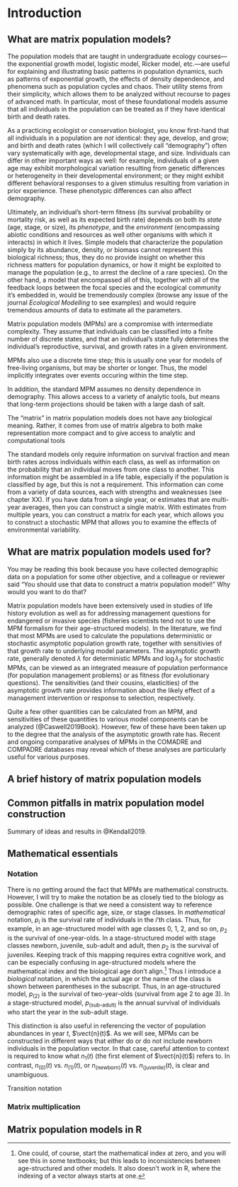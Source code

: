 # Introduction {#intro}

## What are matrix population models?
The population models that are taught in undergraduate ecology courses---the exponential growth model, logistic model, Ricker model, etc.---are useful for explaining and illustrating basic patterns in population dynamics, such as patterns of exponential growth, the effects of density dependence, and phenomena such as population cycles and chaos. 
Their utility stems from their simplicity, which allows them to be analyzed without recourse to pages of advanced math. 
In particular, most of these foundational models assume that all individuals in the population can be treated as if they have identical birth and death rates.

As a practicing ecologist or conservation biologist, you know first-hand that all individuals in a population are *not* identical: they age, develop, and grow; and birth and death rates (which I will collectively call "demography") often vary systematically with age, developmental stage, and size.
Individuals can differ in other important ways as well: for example, individuals of a given age may exhibit morphological variation resulting from genetic differences or heterogeneity in their developmental environment; or they might exhibit different behavioral responses to a given stimulus resulting from variation in prior experience.
These phenotypic differences can also affect demography.

Ultimately, an individual's short-term fitness (its survival probability or mortality risk, as well as its expected birth rate) depends on both its *state* (age, stage, or size), its *phenotype*, and the *environment* (encompassing abiotic conditions and resources as well other organisms with which it interacts) in which it lives.
Simple models that characterize the population simply by its abundance, density, or biomass cannot represent this biological richness; thus, they do no provide insight on whether this richness matters for population dynamics, or how it might be exploited to manage the population (e.g., to arrest the decline of a rare species).
On the other hand, a model that encompassed all of this, together with all of the feedback loops between the focal species and the ecological community it's embedded in, would be tremendously complex (browse any issue of the journal *Ecological Modelling* to see examples) and would require tremendous amounts of data to estimate all the parameters.

Matrix population models (MPMs) are a compromise with intermediate complexity.
They assume that individuals can be classified into a finite number of discrete states, and that an individual's state fully determines the individual's reproductive, survival, and growth rates in a given environment.

MPMs also use a discrete time step; this is usually one year for models of free-living organisms, but may be shorter or longer. 
Thus, the model implicitly integrates over events occuring within the time step.

In addition, the standard MPM assumes no density dependence in demography.
This allows access to a variety of analytic tools, but means that long-term projections should be taken with a large dash of salt.

The "matrix" in matrix population models does not have any biological meaning. 
Rather, it comes from use of matrix algebra to both make representation more compact and to give access to analytic and computational tools

The standard models only require information on survival fraction and mean birth rates across individuals within each class, as well as information on the probability that an individual moves from one class to another.
This information might be assembled in a life table, especially if the population is classified by age, but this is not a requirement.
This information can come from a variety of data sources, each with strengths and weaknesses (see chapter XX).
If you have data from a single year, or estimates that are multi-year averages, then you can construct a single matrix.
With estimates from multiple years, you can construct a matrix for each year, which allows you to construct a stochastic MPM that allows you to examine the effects of environmental variability.

## What are matrix population models used for?
You may be reading this book because you have collected demographic data on a population for some other objective, and a colleague or reviewer said "You should use that data to construct a matrix population model!"
Why would you want to do that?

Matrix population models have been extensively used in studies of life history evolution as well as for addressing management questions for endangered or invasive species (fisheries scientists tend not to use the MPM formalism for their age-structured models).
In the literature, we find that most MPMs are used to calculate the populations deterministic or stochastic asymptotic population growth rate, together with sensitivies of that growth rate to underlying model parameters.
The asymptotic growth rate, generally denoted $\lambda$ for deterministic MPMs and $\log \lambda_S$ for stochastic MPMs, can be viewed as an integrated measure of population performance (for population management problems) or as fitness (for evolutionary questions).
The sensitivities (and their cousins, elasticities) of the asymptotic growth rate provides information about the likely effect of a management intervention or response to selection, respectively.

Quite a few other quantities can be calculated from an MPM, and sensitivities of these quantities to various model components can be analyzed (@Caswell2019Book).
However, few of these have been taken up to the degree that the analysis of the asymptotic growth rate has.
Recent and ongoing comparative analyses of MPMs in the COMADRE and COMPADRE databases may reveal which of these analyses are particularly useful for various purposes.

## A brief history of matrix population models

## Common pitfalls in matrix population model construction
Summary of ideas and results in @Kendall2019.

## Mathematical essentials
### Notation
There is no getting around the fact that MPMs are mathematical constructs.
However, I will try to make the notation be as closely tied to the biology as possible. 
One challenge is that we need a consistent way to reference demographic rates of specific age, size, or stage classes.
In *mathematical* notation, $p_i$ is the survival rate of individuals in the $i$'th class.
Thus, for example, in an age-structured model with age classes 0, 1, 2, and so on, $p_2$ is the survival of one-year-olds.
In a stage-structured model with stage classes newborn, juvenile, sub-adult and adult, then $p_2$ is the survival of juveniles.
Keeping track of this mapping requires extra cognitive work, and can be especially confusing in age-structured models where the mathematical index and the biological age don't align.^[One could, of course, start the mathematical index at zero, and you will see this in some textbooks; but this leads to inconsistencies between age-structured and other models. It also doesn't work in R, where the indexing of a vector always starts at one.]
Thus I introduce a *biological* notation, in which the actual age or the name of the class is shown between parentheses in the subscript.
Thus, in an age-structured model, $p_{(2)}$ is the survival of two-year-olds (survival from age 2 to age 3).
In a stage-structured model, $p_{(\text{sub-adult})}$ is the annual survival of individuals who start the year in the sub-adult stage.

This distinction is also useful in referencing the vector of population abundances in year $t$, $\vect{n}(t)$. 
As we will see, MPMs can be constructed in different ways that either do or do not include newborn individuals in the population vector.
In that case, careful attention to context is required to know what $n_1(t)$ (the first element of $\vect{n}(t)$) refers to.
In contrast, $n_{(0)}(t)$ vs. $n_{(1)}(t)$, or $n_{(\text{newborn})}(t)$ vs. $n_{(\text{juvenile})}(t)$, is clear and unambiguous.

Transition notation

### Matrix multiplication

## Matrix population models in R

